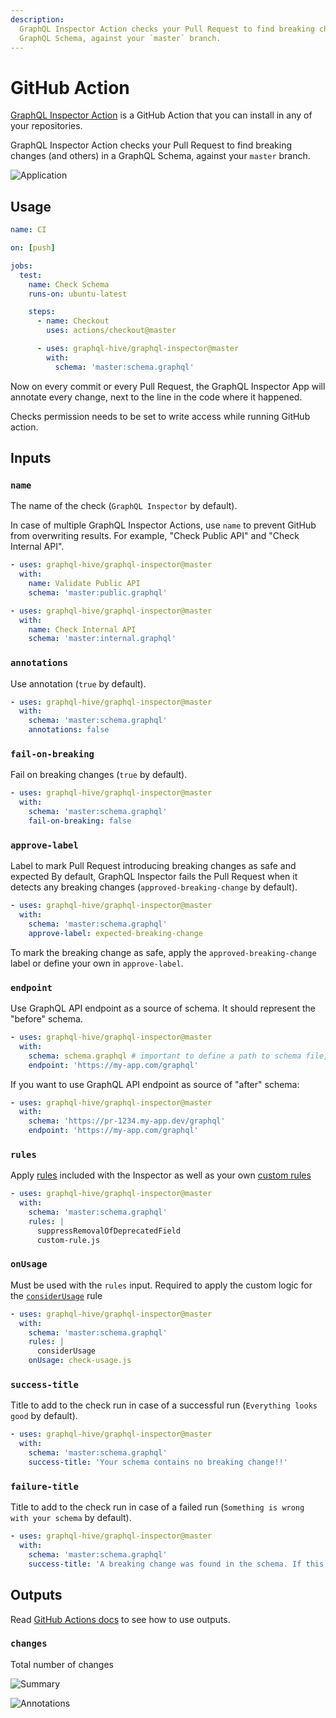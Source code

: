 ```yaml
---
description:
  GraphQL Inspector Action checks your Pull Request to find breaking changes (and others) in a
  GraphQL Schema, against your `master` branch.
---
```



# GitHub Action

[GraphQL Inspector Action](https://github.com/marketplace/actions/graphql-inspector) is a GitHub
Action that you can install in any of your repositories.

GraphQL Inspector Action checks your Pull Request to find breaking changes (and others) in a GraphQL
Schema, against your `master` branch.

![Application](/assets/img/github/app-action.jpg)

## Usage

```yaml
name: CI

on: [push]

jobs:
  test:
    name: Check Schema
    runs-on: ubuntu-latest

    steps:
      - name: Checkout
        uses: actions/checkout@master

      - uses: graphql-hive/graphql-inspector@master
        with:
          schema: 'master:schema.graphql'
```

Now on every commit or every Pull Request, the GraphQL Inspector App will annotate every change,
next to the line in the code where it happened.

<Callout type="info">
  Checks permission needs to be set to write access while running GitHub action.
</Callout>

## Inputs

### `name`

The name of the check (`GraphQL Inspector` by default).

In case of multiple GraphQL Inspector Actions, use `name` to prevent GitHub from overwriting
results. For example, "Check Public API" and "Check Internal API".

```yaml
- uses: graphql-hive/graphql-inspector@master
  with:
    name: Validate Public API
    schema: 'master:public.graphql'

- uses: graphql-hive/graphql-inspector@master
  with:
    name: Check Internal API
    schema: 'master:internal.graphql'
```

### `annotations`

Use annotation (`true` by default).

```yaml
- uses: graphql-hive/graphql-inspector@master
  with:
    schema: 'master:schema.graphql'
    annotations: false
```

### `fail-on-breaking`

Fail on breaking changes (`true` by default).

```yaml
- uses: graphql-hive/graphql-inspector@master
  with:
    schema: 'master:schema.graphql'
    fail-on-breaking: false
```

### `approve-label`

Label to mark Pull Request introducing breaking changes as safe and expected By default, GraphQL
Inspector fails the Pull Request when it detects any breaking changes (`approved-breaking-change` by
default).

```yaml
- uses: graphql-hive/graphql-inspector@master
  with:
    schema: 'master:schema.graphql'
    approve-label: expected-breaking-change
```

To mark the breaking change as safe, apply the `approved-breaking-change` label or define your own
in `approve-label`.

### `endpoint`

Use GraphQL API endpoint as a source of schema. It should represent the "before" schema.

```yaml
- uses: graphql-hive/graphql-inspector@master
  with:
    schema: schema.graphql # important to define a path to schema file, without a branch
    endpoint: 'https://my-app.com/graphql'
```

If you want to use GraphQL API endpoint as source of "after" schema:

```yaml
- uses: graphql-hive/graphql-inspector@master
  with:
    schema: 'https://pr-1234.my-app.dev/graphql'
    endpoint: 'https://my-app.com/graphql'
```

### `rules`

Apply [rules](../essentials/diff#rules) included with the Inspector as well as your own
[custom rules](../essentials/diff#custom-rules)

```yaml
- uses: graphql-hive/graphql-inspector@master
  with:
    schema: 'master:schema.graphql'
    rules: |
      suppressRemovalOfDeprecatedField
      custom-rule.js
```

### `onUsage`

Must be used with the `rules` input. Required to apply the custom logic for the
[`considerUsage`](../essentials/diff#considerusage) rule

```yaml
- uses: graphql-hive/graphql-inspector@master
  with:
    schema: 'master:schema.graphql'
    rules: |
      considerUsage
    onUsage: check-usage.js
```

### `success-title`

Title to add to the check run in case of a successful run (`Everything looks good` by
default).

```yaml
- uses: graphql-hive/graphql-inspector@master
  with:
    schema: 'master:schema.graphql'
    success-title: 'Your schema contains no breaking change!!'
```

### `failure-title`

Title to add to the check run in case of a failed run (`Something is wrong with your schema` by
default).

```yaml
- uses: graphql-hive/graphql-inspector@master
  with:
    schema: 'master:schema.graphql'
    success-title: 'A breaking change was found in the schema. If this is expected you can ignore it by adding `approved-breaking-change` to the PR labels'
```

## Outputs

Read
[GitHub Actions docs](https://help.github.com/en/actions/reference/workflow-syntax-for-github-actions#jobsjobs_idoutputs)
to see how to use outputs.

### `changes`

Total number of changes

![Summary](/assets/img/github/summary.jpg)

![Annotations](/assets/img/cli/github.jpg)
